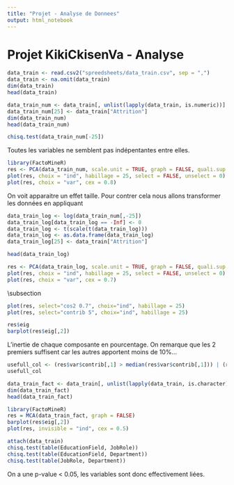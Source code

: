 ```yaml
---
title: "Projet - Analyse de Donnees"
output: html_notebook
---
```


# Projet KikiCkisenVa - Analyse

\section{Recuperation des donnees}
```r
data_train <- read.csv2("spreedsheets/data_train.csv", sep = ",")
data_train <- na.omit(data_train)
dim(data_train)
head(data_train)
```
```r
data_train_num <- data_train[, unlist(lapply(data_train, is.numeric))]
data_train_num[25] <- data_train["Attrition"]
dim(data_train_num)
head(data_train_num)
```

\section{Stats descriptives}
```r
chisq.test(data_train_num[-25])
```
Toutes les variables ne semblent pas indépentantes entre elles.




\section{ACP}
```r
library(FactoMineR)
res <- PCA(data_train_num, scale.unit = TRUE, graph = FALSE, quali.sup = 25)
plot(res, choix = "ind", habillage = 25, select = FALSE, unselect = 0)
plot(res, choix = "var", cex = 0.8)
```
On voit apparaitre un effet taille. Pour contrer cela nous allons transformer les données en appliquant

\subsection{Equilibrage des Donnees}
```r
data_train_log <- log(data_train_num[,-25])
data_train_log[data_train_log == -Inf] <- 0
data_train_log <- t(scale(t(data_train_log)))
data_train_log <- as.data.frame(data_train_log)
data_train_log[25] <- data_train["Attrition"]

head(data_train_log)
```
```r
res <- PCA(data_train_log, scale.unit = TRUE, graph = FALSE, quali.sup = 25)
plot(res, choix = "ind", habillage = 25, select = FALSE, unselect = 0)
plot(res, choix = "var", cex = 0.7)
```

\subsection
```r
plot(res, select="cos2 0.7", choix="ind", habillage = 25)
plot(res, select="contrib 5", choix="ind", habillage = 25)
```
```r
res$eig
barplot(res$eig[,2])
```
L'inertie de chaque composante en pourcentage. On remarque que les 2 premiers suffisent car les autres apportent moins de 10%...

```r
usefull_col <- (res$var$contrib[,1] > median(res$var$contrib[,1])) | (res$var$contrib[,2] > median(res$var$contrib[,2]))
usefull_col
```

\section{AFC}
```r
data_train_fact <- data_train[, unlist(lapply(data_train, is.character))]
dim(data_train_fact)
head(data_train_fact)
```
```r
library(FactoMineR)
res = MCA(data_train_fact, graph = FALSE)
barplot(res$eig[,2])
plot(res, invisible = "ind", cex = 0.5)
```

```r
attach(data_train)
chisq.test(table(EducationField, JobRole))
chisq.test(table(EducationField, Department))
chisq.test(table(JobRole, Department))
```
On a une p-value < 0.05, les variables sont donc effectivement liées.







